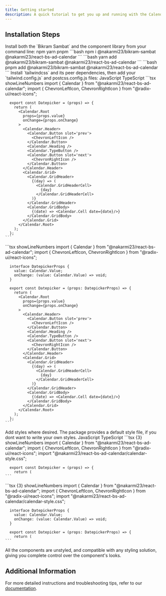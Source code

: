 ```yaml
---
title: Getting started
description: A quick tutorial to get you up and running with the Calendar components.
---
```


## Installation Steps

<Stepper>
<StepperItem title="Install the package">
Install both the `Bikram Sambat` and the component library from your command line:

<Tabs defaultValue="npm" className="pt-5 pb-1">
  <TabsList className="">
    <TabsTrigger value="npm">npm</TabsTrigger>
    <TabsTrigger value="yarn">yarn</TabsTrigger>
      <TabsTrigger value="pnpm">pnpm</TabsTrigger>
  </TabsList>
  <TabsContent value="npm">
  ```bash
  npm i @nakarmi23/bikram-sambat @nakarmi23/react-bs-ad-calendar
   ```
   </TabsContent>
  <TabsContent value="yarn">
  ```bash
  yarn add @nakarmi23/bikram-sambat @nakarmi23/react-bs-ad-calendar
    ```
  </TabsContent>
  <TabsContent value="pnpm">
  ```bash
  pnpm add @nakarmi23/bikram-sambat @nakarmi23/react-bs-ad-calendar
    ```
  </TabsContent>
</Tabs>

</StepperItem>
<StepperItem title="Navigate to the Project Directory">
Install `tailwindcss` and its peer dependencies, then add your `tailwind.config.js` and postcss.config.js files:

<Tabs defaultValue="js" className="pt-5 pb-1">
  <TabsList className="">
    <TabsTrigger value="js">JavaScript</TabsTrigger>
    <TabsTrigger value="ts">TypeScript</TabsTrigger>
  </TabsList>
  <TabsContent value="js">
    ```tsx showLineNumbers
      import { Calendar } from "@nakarmi23/react-bs-ad-calendar";
      import { ChevronLeftIcon, ChevronRightIcon } from "@radix-ui/react-icons";

      export const Datepicker = (props) => {
        return (
          <Calendar.Root
            props={props.value}
            onChange={props.onChange}
          >
            <Calendar.Header>
              <Calendar.Button slot='prev'>
                <ChevronLeftIcon />
              </Calendar.Button>
              <Calendar.Heading />
              <Calendar.TypeButton />
              <Calendar.Button slot='next'>
                <ChevronRightIcon />
              </Calendar.Button>
            </Calendar.Header>
            <Calendar.Grid>
              <Calendar.GridHeader>
                {(day) => (
                  <Calendar.GridHeaderCell>
                    {day}
                  </Calendar.GridHeaderCell>
                )}
              </Calendar.GridHeader>
              <Calendar.GridBody>
                {(date) => <Calendar.Cell date={date}/>}
              </Calendar.GridBody>
            </Calendar.Grid>
          </Calendar.Root>
        );
      };
    ```
  </TabsContent>
  <TabsContent value="ts">
    ```tsx showLineNumbers
      import { Calendar } from "@nakarmi23/react-bs-ad-calendar";
      import { ChevronLeftIcon, ChevronRightIcon } from "@radix-ui/react-icons";

      interface DatepickerProps {
        value: Calendar.Value;
        onChange: (value: Calendar.Value) => void;
      }

      export const Datepicker = (props: DatepickerProps) => {
        return (
          <Calendar.Root
            props={props.value}
            onChange={props.onChange}
          >
            <Calendar.Header>
              <Calendar.Button slot='prev'>
                <ChevronLeftIcon />
              </Calendar.Button>
              <Calendar.Heading />
              <Calendar.TypeButton />
              <Calendar.Button slot='next'>
                <ChevronRightIcon />
              </Calendar.Button>
            </Calendar.Header>
            <Calendar.Grid>
              <Calendar.GridHeader>
                {(day) => (
                  <Calendar.GridHeaderCell>
                    {day}
                  </Calendar.GridHeaderCell>
                )}
              </Calendar.GridHeader>
              <Calendar.GridBody>
                {(date) => <Calendar.Cell date={date}/>}
              </Calendar.GridBody>
            </Calendar.Grid>
          </Calendar.Root>
        );
      };
    ```
  </TabsContent>
</Tabs>

</StepperItem>

<StepperItem title="Add your styles">
 Add styles where desired. The package provides a default style file, if you dont want to write your own styles.

<Tabs defaultValue="js" className="pt-5 pb-1">
  <TabsList className="">
    <TabsTrigger value="js">JavaScript</TabsTrigger>
    <TabsTrigger value="ts">TypeScript</TabsTrigger>
  </TabsList>
  <TabsContent value="js">
    ```tsx {3} showLineNumbers
      import { Calendar } from "@nakarmi23/react-bs-ad-calendar";
      import { ChevronLeftIcon, ChevronRightIcon } from "@radix-ui/react-icons";
      import "@nakarmi23/react-bs-ad-calendar/calendar-style.css";

      export const Datepicker = (props) => {
        return (
    ```
  </TabsContent>
  <TabsContent value="ts">
    ```tsx {3} showLineNumbers
      import { Calendar } from "@nakarmi23/react-bs-ad-calendar";
      import { ChevronLeftIcon, ChevronRightIcon } from "@radix-ui/react-icons";
      import "@nakarmi23/react-bs-ad-calendar/calendar-style.css";

      interface DatepickerProps {
        value: Calendar.Value;
        onChange: (value: Calendar.Value) => void;
      }

      export const Datepicker = (props: DatepickerProps) => {
        return (
    ```
  </TabsContent>
</Tabs>
<Note title="Note">
All the components are unstyled, and compatible with any styling solution, giving you complete control over the component's looks.
</Note>
</StepperItem>

</Stepper>

## Additional Information

For more detailed instructions and troubleshooting tips, refer to our [documentation](#).
